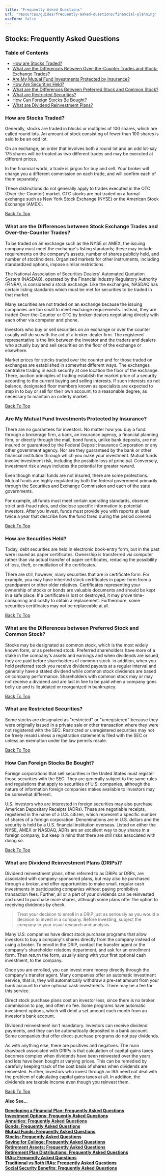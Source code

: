 ```yaml
---
title: "Frequently Asked Questions"
url: "resources/guides/frequently-asked-questions/financial-planning"
useForm: false
---
```



Stocks: Frequently Asked Questions
----------------------------------

### Table of Contents

*   [How are Stocks Traded?](#1)
*   [What are the Differences Between Over-the-Counter Trades and Stock-Exchange Trades?](#2)
*   [Are My Mutual Fund Investments Protected by Insurance?](#3)
*   [How Are Securities Held?](#4)
*   [What are the Differences Between Preferred Stock and Common Stock?](#5)
*   [What are Restricted Securities?](#6)
*   [How Can Foreign Stocks Be Bought?](#7)
*   [What are Dividend Reinvestment Plans?](#8)

### How are Stocks Traded?

Generally, stocks are traded in blocks or multiples of 100 shares, which are called round lots. An amount of stock consisting of fewer than 100 shares is said to be an odd lot.

On an exchange, an order that involves both a round lot and an odd lot-say 175 shares will be treated as two different trades and may be executed at different prices.

In the financial world, a trade is jargon for buy and sell. Your broker will charge you a different commission on each trade, and will confirm each of them separately.

These distinctions do not generally apply to trades executed in the OTC (Over-the-Counter) market. OTC stocks are not traded on a formal exchange such as New York Stock Exchange (NYSE) or the American Stock Exchange (AMEX).

[Back To Top](#top)

### What are the Differences between Stock Exchange Trades and Over-the-Counter Trades?

To be traded on an exchange such as the NYSE or AMEX, the issuing company must meet the exchange's listing standards; these may include requirements on the company's assets, number of shares publicly held, and number of stockholders. Organized markets for other instruments, including standardized options, impose similar restrictions.

The National Association of Securities Dealers' Automated Quotation System (NASDAQ), operated by the Financial Industry Regulatory Authority (FINRA), is considered a stock exchange. Like the exchanges, NASDAQ has certain listing standards which must be met for securities to be traded in that market.

Many securities are not traded on an exchange because the issuing companies are too small to meet exchange requirements. Instead, they are traded Over-the-Counter or OTC by broker-dealers negotiating directly with each other via computer and phone.

Investors who buy or sell securities on an exchange or over the counter usually will do so with the aid of a broker-dealer firm. The registered representative is the link between the investor and the traders and dealers who actually buy and sell securities on the floor of the exchange or elsewhere.

Market prices for stocks traded over the counter and for those traded on exchanges are established in somewhat different ways. The exchanges centralize trading in each security at one location the floor of the exchange. There, auction principles of trading establish the market price of a security according to the current buying and selling interests. If such interests do not balance, designated floor members known as specialists are expected to step in to buy or sell for their own account, to a reasonable degree, as necessary to maintain an orderly market.

[Back To Top](#top)

### Are My Mutual Fund Investments Protected by Insurance?

There are no guarantees for investors. No matter how you buy a fund through a brokerage firm, a bank, an insurance agency, a financial planning firm, or directly through the mail, bond funds, unlike bank deposits, are not insured or guaranteed by the Federal Deposit Insurance Corporation or any other government agency. Nor are they guaranteed by the bank or other financial institution through which you make your investment. Mutual funds involve investment risk, including the possible loss of principal. Conversely, investment risk always includes the potential for greater reward.

Even though mutual funds are not insured, there are some protections. Mutual funds are highly regulated by both the federal government primarily through the Securities and Exchange Commission and each of the state governments.

For example, all funds must meet certain operating standards, observe strict anti-fraud rules, and disclose specific information to potential investors. After you invest, funds must provide you with reports at least twice a year that describe how the fund fared during the period covered.

[Back To Top](#top)

### How are Securities Held?

Today, debt securities are held in electronic book-entry form, but in the past were issued as paper certificates. Ownership is transferred via computer rather than via actual transfer of paper certificates, reducing the possibility of loss, theft, or mutilation of the certificates.

There are still, however, many securities that are in certificate form. For example, you may have inherited stock certificates in paper form from a grandparent or other older relatives. Certificates representing your ownership of stocks or bonds are valuable documents and should be kept in a safe place. If a certificate is lost or destroyed, it may prove time-consuming and costly to obtain a replacement. Furthermore, some securities certificates may not be replaceable at all.

[Back To Top](#top)

### What are the Differences between Preferred Stock and Common Stock?

Stocks may be designated as common stock, which is the most widely known form, or as preferred stock. Preferred shareholders have more of a stake in the company's assets and earnings and when dividends are issued, they are paid before shareholders of common stock. in addition, when you hold preferred stock you receive dividend payouts at a regular interval and generally have a stated dividend while common stock dividends are based on company performance. Shareholders with common stock may or may not receive a dividend and are last in line to be paid when a company goes belly up and is liquidated or reorganized in bankruptcy.

[Back To Top](#top)

### What are Restricted Securities?

Some stocks are designated as "restricted" or "unregistered" because they were originally issued in a private sale or other transaction where they were not registered with the SEC. Restricted or unregistered securities may not be freely resold unless a registration statement is filed with the SEC or unless an exemption under the law permits resale.

[Back To Top](#top)

### How Can Foreign Stocks Be Bought?

Foreign corporations that sell securities in the United States must register those securities with the SEC. They are generally subject to the same rules and regulations that apply to securities of U.S. companies, although the nature of information foreign companies makes available to investors may be somewhat different.

U.S. investors who are interested in foreign securities may also purchase American Depositary Receipts (ADRs). These are negotiable receipts, registered in the name of a U.S. citizen, which represent a specific number of shares of a foreign corporation. Denominations are in U.S. dollars and the security is held by a U.S. financial institution overseas. Listed on either the NYSE, AMEX or NASDAQ, ADRs are an excellent way to buy shares in a foreign company, but keep in mind that there are still risks associated with doing so.

[Back To Top](#top)

### What are Dividend Reinvestment Plans (DRIPs)?

Dividend reinvestment plans, often referred to as DRIPs or DRPs, are associated with company-sponsored plans, but may also be purchased through a broker, and offer opportunities to make small, regular cash investments in participating companies without paying prohibitive transaction fees. Further, all or a part of your dividends can be reinvested and used to purchase more shares, although some plans offer the option to receiving dividends by check.

> Treat your decision to enroll in a DRIP just as seriously as you would a decision to invest in a company. Before investing, subject the company to your usual research and analysis.

Many U.S. companies have direct stock purchase programs that allow investors to buy a company's shares directly from the company instead of using a broker. To enroll in the DRIP, contact the transfer agent or the company's shareholder relations department, and ask for an enrollment form. Then return the form, usually along with your first optional cash investment, to the company.

Once you are enrolled, you can invest more money directly through the company's transfer agent. Many companies offer an automatic investment service, that is, they will automatically withdraw a pre-set amount from your bank account to make optional cash investments. There may be a fee for this service.

Direct stock purchase plans cost an investor less, since there is no broker commission to pay, and often no fee. Some programs have automatic investment options, which will debit a set amount each month from an investor's bank account.

Dividend reinvestment isn't mandatory. Investors can receive dividend payments, and they can be automatically deposited in a bank account. Some companies that offer direct-purchase programs do not pay dividends.

As with anything else, there are positives and negatives. The main drawback associated with DRIPs is that calculation of capital-gains taxes becomes complex when dividends have been reinvested over the years, and lots have been bought at varying prices. This can be remedied by carefully keeping track of the cost basis of shares when dividends are reinvested. Further, investors who invest through an IRA need not deal with the problem of calculating capital gains taxes at all. In addition, the dividends are taxable income even though you reinvest them.

[Back To Top](#top)

**Also See...**

[**Developing a Financial Plan: Frequently Asked Questions**](/resources/guides/frequently-asked-questions/developing-financial-plan-faq)  
[**Investment Options: Frequently Asked Questions**](/resources/guides/frequently-asked-questions/investment-options-faq)  
[**Annuities: Frequently Asked Questions**](/resources/guides/frequently-asked-questions/annuities-faq)  
[**Bonds: Frequently Asked Questions**](/resources/guides/frequently-asked-questions/bonds-faq)  
[**Mutual Funds: Frequently Asked Questions**](/resources/guides/frequently-asked-questions/mutual-funds-faq)  
[**Stocks: Frequently Asked Questions**](/resources/guides/frequently-asked-questions/stocks-faq)  
[**Saving for College: Frequently Asked Questions**](/resources/guides/frequently-asked-questions/saving-for-college-faq)  
[**Retirement Assets: Frequently Asked Questions**](/resources/guides/frequently-asked-questions/retirement-assets-faq)  
[**Retirement Plan Distributions: Frequently Asked Questions**](/resources/guides/frequently-asked-questions/retirement-plan-distributions-faq)  
[**IRAs: Frequently Asked Questions**](/resources/guides/frequently-asked-questions/iras-faq)  
[**Traditional vs Roth IRAs: Frequently Asked Questions**](/resources/guides/frequently-asked-questions/traditional-vs-roth-iras-faq)  
[**Social Security Benefits: Frequently Asked Questions**](/resources/guides/frequently-asked-questions/social-security-benefits-faq)  